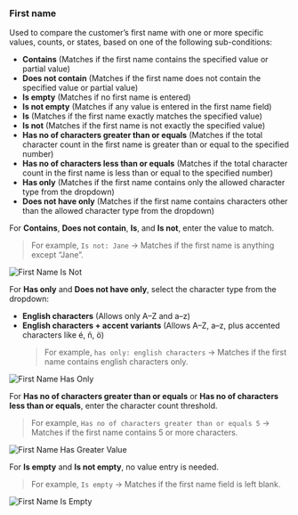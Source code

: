 ### First name

Used to compare the customer’s first name with one or more specific values, counts, or states, based on one of the following sub-conditions:

- **Contains** (Matches if the first name contains the specified value or partial value)
- **Does not contain** (Matches if the first name does not contain the specified value or partial value)
- **Is empty** (Matches if no first name is entered)
- **Is not empty** (Matches if any value is entered in the first name field)
- **Is** (Matches if the first name exactly matches the specified value)
- **Is not** (Matches if the first name is not exactly the specified value)
- **Has no of characters greater than or equals** (Matches if the total character count in the first name is greater than or equal to the specified number)
- **Has no of characters less than or equals** (Matches if the total character count in the first name is less than or equal to the specified number)
- **Has only** (Matches if the first name contains only the allowed character type from the dropdown)
- **Does not have only** (Matches if the first name contains characters other than the allowed character type from the dropdown)

For **Contains**, **Does not contain**, **Is**, and **Is not**, enter the value to match.

> For example, `Is not: Jane` → Matches if the first name is anything except “Jane”.

<img
  src="/images/essentials/condition-sets/first-name-is-not.webp"
  alt="First Name Is Not"
/>

For **Has only** and **Does not have only**, select the character type from the dropdown:

- **English characters** (Allows only A–Z and a–z)
- **English characters + accent variants** (Allows A–Z, a–z, plus accented characters like é, ñ, ö)
  > For example, `has only: english characters` → Matches if the first name contains english characters only.

<img
  src="/images/essentials/condition-sets/first-name-has-only.webp"
  alt="First Name Has Only"
/>

For **Has no of characters greater than or equals** or **Has no of characters less than or equals**, enter the character count threshold.

> For example, `Has no of characters greater than or equals 5` → Matches if the first name contains 5 or more characters.

<img
  src="/images/essentials/condition-sets/first-name-has-greater-value.webp"
  alt="First Name Has Greater Value"
/>

For **Is empty** and **Is not empty**, no value entry is needed.

> For example, `Is empty` → Matches if the first name field is left blank.

<img
  src="/images/essentials/condition-sets/first-name-is-empty.webp"
  alt="First Name Is Empty"
/>
